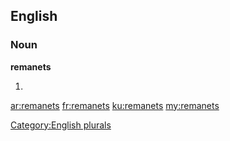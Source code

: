 ==English==

===Noun===
'''remanets'''

# {{plural of|remanet}}

[[Category:English plurals]]

[[ar:remanets]]
[[fr:remanets]]
[[ku:remanets]]
[[my:remanets]]